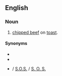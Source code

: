 ==English==
{{wikipedia}}

===Noun===
{{head|en|noun|head=[[shit]] on a [[shingle]]}}

# {{lb|en|US|military|slang|dysphemism}} [[chipped beef]] on [[toast]].

====Synonyms====
* {{l|en|stew on a shingle}}
* {{l|en|same old stuff}}
* {{l|en|SOS}} / [[S.O.S.]] / [[S. O. S.]] {{qualifier|abbreviation}}